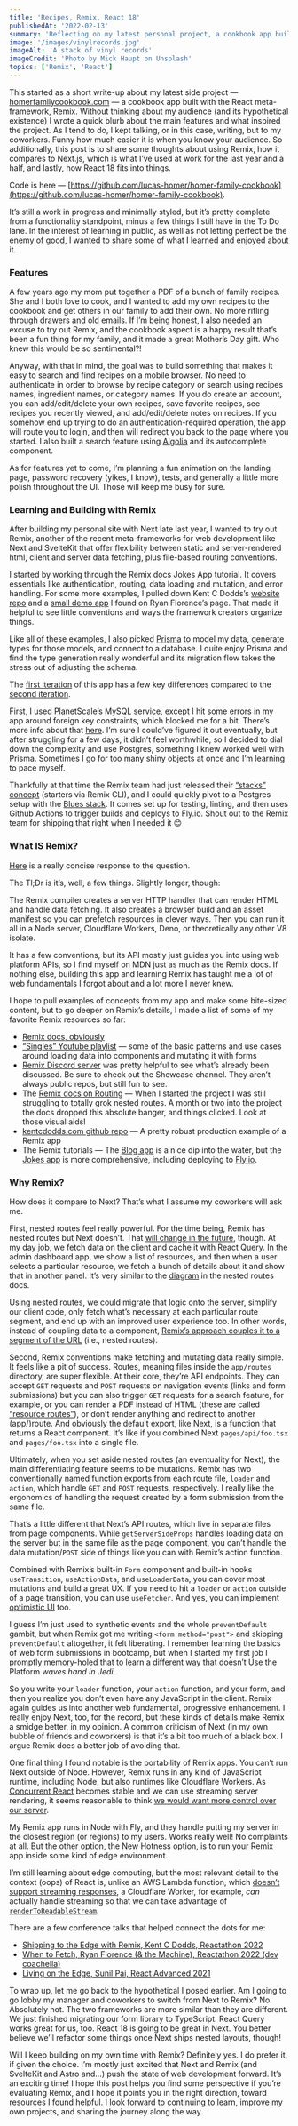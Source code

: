 ```yaml
---
title: 'Recipes, Remix, React 18'
publishedAt: '2022-02-13'
summary: 'Reflecting on my latest personal project, a cookbook app built with Remix'
image: '/images/vinylrecords.jpg'
imageAlt: 'A stack of vinyl records'
imageCredit: 'Photo by Mick Haupt on Unsplash'
topics: ['Remix', 'React']
---
```


This started as a short write-up about my latest side project — [homerfamilycookbook.com](https://homerfamilycookbook.com) — a cookbook app built with the React meta-framework, Remix. Without thinking about my audience (and its hypothetical existence) I wrote a quick blurb about the main features and what inspired the project. As I tend to do, I kept talking, or in this case, writing, but to my coworkers. Funny how much easier it is when you know your audience. So additionally, this post is to share some thoughts about using Remix, how it compares to Next.js, which is what I’ve used at work for the last year and a half, and lastly, how React 18 fits into things.

Code is here — [https://github.com/lucas-homer/homer-family-cookbook](https://github.com/lucas-homer/homer-family-cookbook).

It’s still a work in progress and minimally styled, but it’s pretty complete from a functionality standpoint, minus a few things I still have in the To Do lane. In the interest of learning in public, as well as not letting perfect be the enemy of good, I wanted to share some of what I learned and enjoyed about it.

### Features

A few years ago my mom put together a PDF of a bunch of family recipes. She and I both love to cook, and I wanted to add my own recipes to the cookbook and get others in our family to add their own. No more rifling through drawers and old emails. If I’m being honest, I also needed an excuse to try out Remix, and the cookbook aspect is a happy result that’s been a fun thing for my family, and it made a great Mother’s Day gift. Who knew this would be so sentimental?!

Anyway, with that in mind, the goal was to build something that makes it easy to search and find recipes on a mobile browser. No need to authenticate in order to browse by recipe category or search using recipes names, ingredient names, or category names. If you do create an account, you can add/edit/delete your own recipes, save favorite recipes, see recipes you recently viewed, and add/edit/delete notes on recipes. If you somehow end up trying to do an authentication-required operation, the app will route you to login, and then will redirect you back to the page where you started. I also built a search feature using [Algolia](algolia.com) and its autocomplete component.

As for features yet to come, I’m planning a fun animation on the landing page, password recovery (yikes, I know), tests, and generally a little more polish throughout the UI. Those will keep me busy for sure.

### Learning and Building with Remix

After building my personal site with Next late last year, I wanted to try out Remix, another of the recent meta-frameworks for web development like Next and SvelteKit that offer flexibility between static and server-rendered html, client and server data fetching, plus file-based routing conventions.

I started by working through the Remix docs Jokes App tutorial. It covers essentials like authentication, routing, data loading and mutation, and error handling. For some more examples, I pulled down Kent C Dodds’s [website repo](https://github.com/kentcdodds/kentcdodds.com) and a [small demo app](https://github.com/ryanflorence/remix-planner) I found on Ryan Florence’s page. That made it helpful to see little conventions and ways the framework creators organize things.

Like all of these examples, I also picked [Prisma](https://prisma.io) to model my data, generate types for those models, and connect to a database. I quite enjoy Prisma and find the type generation really wonderful and its migration flow takes the stress out of adjusting the schema.

The [first iteration](https://github.com/lucas-homer/homer-family-cookbook-old) of this app has a few key differences compared to the [second iteration](github.com/lucas-homer/homer-family-cookbook).

First, I used PlanetScale’s MySQL service, except I hit some errors in my app around foreign key constraints, which blocked me for a bit. There’s more info about that [here](https://www.prisma.io/docs/guides/database/using-prisma-with-planetscale#differences-to-consider). I’m sure I could’ve figured it out eventually, but after struggling for a few days, it didn’t feel worthwhile, so I decided to dial down the complexity and use Postgres, something I knew worked well with Prisma. Sometimes I go for too many shiny objects at once and I’m learning to pace myself.

Thankfully at that time the Remix team had just released their [“stacks” concept](http://remix.run/stacks) (starters via Remix CLI), and I could quickly pivot to a Postgres setup with the [Blues stack](https://github.com/remix-run/blues-stack). It comes set up for testing, linting, and then uses Github Actions to trigger builds and deploys to Fly.io. Shout out to the Remix team for shipping that right when I needed it 😊

### What IS Remix?

[Here](https://remix.run/docs/en/v1/pages/technical-explanation) is a really concise response to the question.

The Tl;Dr is it’s, well, a few things. Slightly longer, though:

The Remix compiler creates a server HTTP handler that can render HTML and handle data fetching. It also creates a browser build and an asset manifest so you can prefetch resources in clever ways. Then you can run it all in a Node server, Cloudflare Workers, Deno, or theoretically any other V8 isolate.

It has a few conventions, but its API mostly just guides you into using web platform APIs, so I find myself on MDN just as much as the Remix docs. If nothing else, building this app and learning Remix has taught me a lot of web fundamentals I forgot about and a lot more I never knew.

I hope to pull examples of concepts from my app and make some bite-sized content, but to go deeper on Remix’s details, I made a list of some of my favorite Remix resources so far:

- [Remix docs, obviously](https://remix.run/docs)
- [“Singles” Youtube playlist](https://www.youtube.com/playlist?list=PLXoynULbYuEDG2wBFSZ66b85EIspy3fy6) — some of the basic patterns and use cases around loading data into components and mutating it with forms
- [Remix Discord server](https://discord.gg/DeagGWZU7v) was pretty helpful to see what’s already been discussed. Be sure to check out the Showcase channel. They aren’t always public repos, but still fun to see.
- The [Remix docs on Routing](https://remix.run/docs/en/v1/guides/routing) — When I started the project I was still struggling to totally grok nested routes. A month or two into the project the docs dropped this absolute banger, and things clicked. Look at those visual aids!
- [kentcdodds.com github repo](https://github.com/kentcdodds/kentcdodds.com) — A pretty robust production example of a Remix app
- The Remix tutorials — The [Blog app](https://remix.run/docs/en/v1/tutorials/blog) is a nice dip into the water, but the [Jokes app](https://remix.run/docs/en/v1/tutorials/jokes) is more comprehensive, including deploying to [Fly.io](https://fly.io).

### Why Remix?

How does it compare to Next? That’s what I assume my coworkers will ask me.

First, nested routes feel really powerful. For the time being, Remix has nested routes but Next doesn’t. That [will change in the future](https://nextjs.org/blog/layouts-rfc), though. At my day job, we fetch data on the client and cache it with React Query. In the admin dashboard app, we show a list of resources, and then when a user selects a particular resource, we fetch a bunch of details about it and show that in another panel. It’s very similar to the [diagram](https://remix.run/docs/en/v1/guides/routing#what-is-nested-routing) in the nested routes docs.

Using nested routes, we could migrate that logic onto the server, simplify our client code, only fetch what’s necessary at each particular route segment, and end up with an improved user experience too. In other words, instead of coupling data to a component, [Remix’s approach couples it to a segment of the URL](https://youtu.be/Ck-e3hd3pKw?t=9819) (i.e., nested routes).

Second, Remix conventions make fetching and mutating data really simple. It feels like a pit of success. Routes, meaning files inside the `app/routes` directory, are super flexible. At their core, they’re API endpoints. They can accept `GET` requests and `POST` requests on navigation events (links and form submissions) but you can also trigger `GET` requests for a search feature, for example, or you can render a PDF instead of HTML (these are called [“resource routes”](https://remix.run/docs/en/v1/guides/resource-routes#resource-routes)), or don’t render anything and redirect to another (app/)route. And obviously the default export, like Next, is a function that returns a React component. It’s like if you combined Next `pages/api/foo.tsx` and `pages/foo.tsx` into a single file.

Ultimately, when you set aside nested routes (an eventuality for Next), the main differentiating feature seems to be mutations. Remix has two conventionally named function exports from each route file, `loader` and `action`, which handle `GET` and `POST` requests, respectively. I really like the ergonomics of handling the request created by a form submission from the same file.

That’s a little different that Next’s API routes, which live in separate files from page components. While `getServerSideProps` handles loading data on the server but in the same file as the page component, you can’t handle the data mutation/`POST` side of things like you can with Remix’s action function.

Combined with Remix’s built-in `Form` component and built-in hooks `useTransition`, `useActionData`, and `useLoaderData`, you can cover most mutations and build a great UX. If you need to hit a `loader` or `action` outside of a page transition, you can use `useFetcher`. And yes, you can implement [optimistic UI](https://remix.run/docs/en/v1.5.1/guides/optimistic-ui) too.

I guess I’m just used to synthetic events and the whole `preventDefault` gambit, but when Remix got me writing `<form method="post">` and skipping `preventDefault` altogether, it felt liberating. I remember learning the basics of web form submissions in bootcamp, but when I started my first job I promptly memory-holed that to learn a different way that doesn’t Use the Platform _waves hand in Jedi_.

So you write your `loader` function, your `action` function, and your form, and then you realize you don’t even have any JavaScript in the client. Remix again guides us into another web fundamental, progressive enhancement. I really enjoy Next, too, for the record, but these kinds of details make Remix a smidge better, in my opinion. A common criticism of Next (in my own bubble of friends and coworkers) is that it’s a bit too much of a black box. I argue Remix does a better job of avoiding that.

One final thing I found notable is the portability of Remix apps. You can’t run Next outside of Node. However, Remix runs in any kind of JavaScript runtime, including Node, but also runtimes like Cloudflare Workers. As [Concurrent React](https://reactjs.org/blog/2022/03/29/react-v18.html#what-is-concurrent-react) becomes stable and we can use streaming server rendering, it seems reasonable to think [we would want more control over our server](https://youtu.be/q18syhTe3bo?t=1215).

My Remix app runs in Node with Fly, and they handle putting my server in the closest region (or regions) to my users. Works really well! No complaints at all. But the other option, the New Hotness option, is to run your Remix app inside some kind of edge environment.

I’m still learning about edge computing, but the most relevant detail to the context (oops) of React is, unlike an AWS Lambda function, which [doesn’t support streaming responses](https://nextjs.org/docs/advanced-features/react-18/streaming#using-streaming-server-rendering), a Cloudflare Worker, for example, _can_ actually handle streaming so that we can take advantage of [`renderToReadableStream`](https://reactjs.org/blog/2022/03/29/react-v18.html#react-dom-server).

There are a few conference talks that helped connect the dots for me:

- [Shipping to the Edge with Remix, Kent C Dodds, Reactathon 2022](https://www.youtube.com/watch?v=osSaUWlgAyo)
- [When to Fetch, Ryan Florence (& the Machine), Reactathon 2022 (dev coachella)](https://youtu.be/Ck-e3hd3pKw?t=9264)
- [Living on the Edge, Sunil Pai, React Advanced 2021](https://www.youtube.com/watch?v=q18syhTe3bo)

To wrap up, let me go back to the hypothetical I posed earlier. Am I going to go lobby my manager and coworkers to switch from Next to Remix? No. Absolutely not. The two frameworks are more similar than they are different. We just finished migrating our form library to TypeScript. React Query works great for us, too. React 18 is going to be great in Next. You better believe we’ll refactor some things once Next ships nested layouts, though!

Will I keep building on my own time with Remix? Definitely yes. I do prefer it, if given the choice. I’m mostly just excited that Next and Remix (and SvelteKit and Astro and…) push the state of web development forward. It’s an exciting time! I hope this post helps you find some perspective if you’re evaluating Remix, and I hope it points you in the right direction, toward resources I found helpful. I look forward to continuing to learn, improve my own projects, and sharing the journey along the way.
